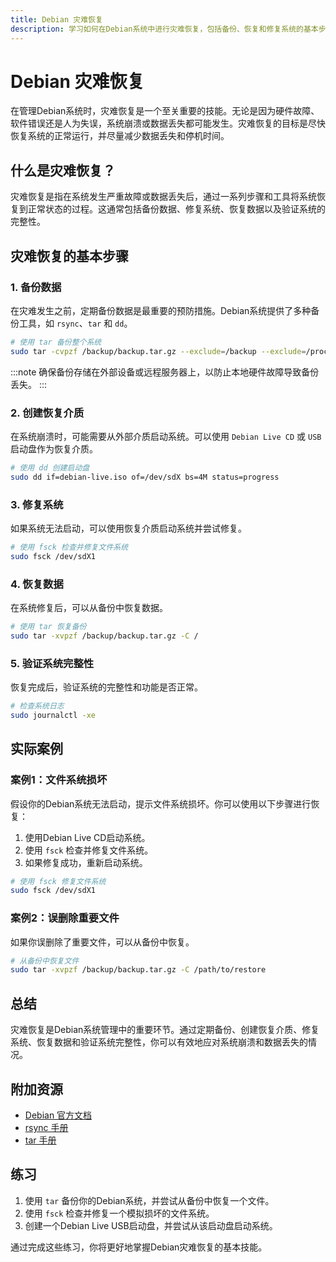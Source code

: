 ```yaml
---
title: Debian 灾难恢复
description: 学习如何在Debian系统中进行灾难恢复，包括备份、恢复和修复系统的基本步骤和工具。
---
```


# Debian 灾难恢复

在管理Debian系统时，灾难恢复是一个至关重要的技能。无论是因为硬件故障、软件错误还是人为失误，系统崩溃或数据丢失都可能发生。灾难恢复的目标是尽快恢复系统的正常运行，并尽量减少数据丢失和停机时间。

## 什么是灾难恢复？

灾难恢复是指在系统发生严重故障或数据丢失后，通过一系列步骤和工具将系统恢复到正常状态的过程。这通常包括备份数据、修复系统、恢复数据以及验证系统的完整性。

## 灾难恢复的基本步骤

### 1. 备份数据

在灾难发生之前，定期备份数据是最重要的预防措施。Debian系统提供了多种备份工具，如 `rsync`、`tar` 和 `dd`。

```bash
# 使用 tar 备份整个系统
sudo tar -cvpzf /backup/backup.tar.gz --exclude=/backup --exclude=/proc --exclude=/sys --exclude=/dev /
```

:::note
确保备份存储在外部设备或远程服务器上，以防止本地硬件故障导致备份丢失。
:::

### 2. 创建恢复介质

在系统崩溃时，可能需要从外部介质启动系统。可以使用 `Debian Live CD` 或 `USB` 启动盘作为恢复介质。

```bash
# 使用 dd 创建启动盘
sudo dd if=debian-live.iso of=/dev/sdX bs=4M status=progress
```

### 3. 修复系统

如果系统无法启动，可以使用恢复介质启动系统并尝试修复。

```bash
# 使用 fsck 检查并修复文件系统
sudo fsck /dev/sdX1
```

### 4. 恢复数据

在系统修复后，可以从备份中恢复数据。

```bash
# 使用 tar 恢复备份
sudo tar -xvpzf /backup/backup.tar.gz -C /
```

### 5. 验证系统完整性

恢复完成后，验证系统的完整性和功能是否正常。

```bash
# 检查系统日志
sudo journalctl -xe
```

## 实际案例

### 案例1：文件系统损坏

假设你的Debian系统无法启动，提示文件系统损坏。你可以使用以下步骤进行恢复：

1. 使用Debian Live CD启动系统。
2. 使用 `fsck` 检查并修复文件系统。
3. 如果修复成功，重新启动系统。

```bash
# 使用 fsck 修复文件系统
sudo fsck /dev/sdX1
```

### 案例2：误删除重要文件

如果你误删除了重要文件，可以从备份中恢复。

```bash
# 从备份中恢复文件
sudo tar -xvpzf /backup/backup.tar.gz -C /path/to/restore
```

## 总结

灾难恢复是Debian系统管理中的重要环节。通过定期备份、创建恢复介质、修复系统、恢复数据和验证系统完整性，你可以有效地应对系统崩溃和数据丢失的情况。

## 附加资源

- [Debian 官方文档](https://www.debian.org/doc/)
- [rsync 手册](https://linux.die.net/man/1/rsync)
- [tar 手册](https://linux.die.net/man/1/tar)

## 练习

1. 使用 `tar` 备份你的Debian系统，并尝试从备份中恢复一个文件。
2. 使用 `fsck` 检查并修复一个模拟损坏的文件系统。
3. 创建一个Debian Live USB启动盘，并尝试从该启动盘启动系统。

通过完成这些练习，你将更好地掌握Debian灾难恢复的基本技能。